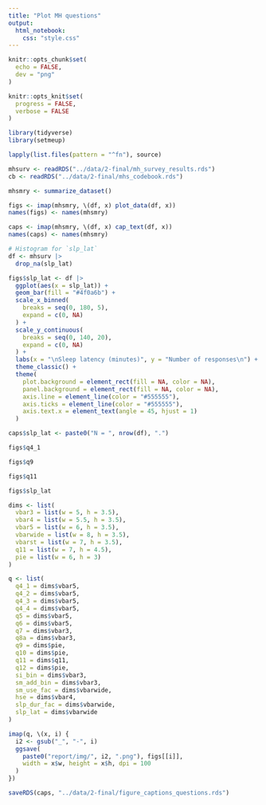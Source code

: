 ```yaml
---
title: "Plot MH questions"
output:
  html_notebook:
    css: "style.css"
---
```


```r
knitr::opts_chunk$set(
  echo = FALSE,
  dev = "png"
)

knitr::opts_knit$set(
  progress = FALSE,
  verbose = FALSE
)
```

```r
library(tidyverse)
library(setmeup)
```

```r
lapply(list.files(pattern = "^fn"), source)
```

```r
mhsurv <- readRDS("../data/2-final/mh_survey_results.rds")
cb <- readRDS("../data/2-final/mhs_codebook.rds")
```

```r
mhsmry <- summarize_dataset()
```

```r
figs <- imap(mhsmry, \(df, x) plot_data(df, x))
names(figs) <- names(mhsmry)

caps <- imap(mhsmry, \(df, x) cap_text(df, x))
names(caps) <- names(mhsmry)
```

```r
# Histogram for `slp_lat`
df <- mhsurv |>
  drop_na(slp_lat)

figs$slp_lat <- df |>
  ggplot(aes(x = slp_lat)) +
  geom_bar(fill = "#4f0a6b") +
  scale_x_binned(
    breaks = seq(0, 180, 5),
    expand = c(0, NA)
  ) +
  scale_y_continuous(
    breaks = seq(0, 140, 20),
    expand = c(0, NA)
  ) +
  labs(x = "\nSleep latency (minutes)", y = "Number of responses\n") +
  theme_classic() +
  theme(
    plot.background = element_rect(fill = NA, color = NA),
    panel.background = element_rect(fill = NA, color = NA),
    axis.line = element_line(color = "#555555"),
    axis.ticks = element_line(color = "#555555"),
    axis.text.x = element_text(angle = 45, hjust = 1)
  )

caps$slp_lat <- paste0("N = ", nrow(df), ".")
```

```r
figs$q4_1
```

```r
figs$q9
```

```r
figs$q11
```

```r
figs$slp_lat
```

```r
dims <- list(
  vbar3 = list(w = 5, h = 3.5),
  vbar4 = list(w = 5.5, h = 3.5),
  vbar5 = list(w = 6, h = 3.5),
  vbarwide = list(w = 8, h = 3.5),
  vbarst = list(w = 7, h = 3.5),
  q11 = list(w = 7, h = 4.5),
  pie = list(w = 6, h = 3)
)

q <- list(
  q4_1 = dims$vbar5,
  q4_2 = dims$vbar5,
  q4_3 = dims$vbar5,
  q4_4 = dims$vbar5,
  q5 = dims$vbar5,
  q6 = dims$vbar5,
  q7 = dims$vbar3,
  q8a = dims$vbar3,
  q9 = dims$pie,
  q10 = dims$pie,
  q11 = dims$q11,
  q12 = dims$pie,
  si_bin = dims$vbar3,
  sm_add_bin = dims$vbar3,
  sm_use_fac = dims$vbarwide,
  hse = dims$vbar4,
  slp_dur_fac = dims$vbarwide,
  slp_lat = dims$vbarwide
)
```

```r
imap(q, \(x, i) {
  i2 <- gsub("_", "-", i)
  ggsave(
    paste0("report/img/", i2, ".png"), figs[[i]],
    width = x$w, height = x$h, dpi = 100
  )
})
```

```r
saveRDS(caps, "../data/2-final/figure_captions_questions.rds")
```
